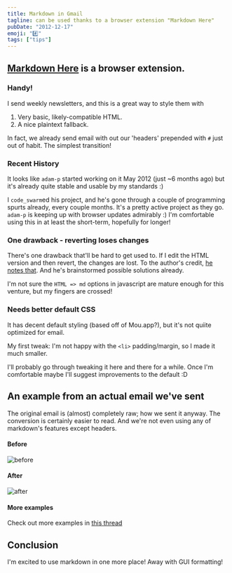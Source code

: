 ```yaml
---
title: Markdown in Gmail
tagline: can be used thanks to a browser extension "Markdown Here"
pubDate: "2012-12-17"
emoji: "#️⃣"
tags: ["tips"]
---
```


## [Markdown Here](https://github.com/adam-p/markdown-here) is a browser extension.

### Handy!

I send weekly newsletters, and this is a great way to style them with

1. Very basic, likely-compatible HTML.
2. A nice plaintext fallback.

In fact, we already send email with out our 'headers' prepended with `#` just out of habit. The simplest transition!

### Recent History

It looks like `adam-p` started working on it May 2012 (just ~6 months ago) but it's already quite stable and usable by my standards :)

I `code_swarm`ed his project, and he's gone through a couple of programming spurts already, every couple months. It's a pretty active project as they go. `adam-p` is keeping up with browser updates admirably :) I'm comfortable using this in at least the short-term, hopefully for longer!

### One drawback - reverting loses changes

There's one drawback that'll be hard to get used to. If I edit the HTML version and then revert, the changes are lost. To the author's credit, [he notes that](https://github.com/adam-p/markdown-here#notes-and-miscellaneous). And he's brainstormed possible solutions already.

I'm not sure the `HTML => md` options in javascript are mature enough for this venture, but my fingers are crossed!

### Needs better default CSS

It has decent default styling (based off of Mou.app?), but it's not quiite optimized for email.

My first tweak: I'm not happy with the `<li>` padding/margin, so I made it much smaller.

I'll probably go through tweaking it here and there for a while. Once I'm comfortable maybe I'll suggest improvements to the default :D

## An example from an actual email we've sent

The original email is (almost) completely raw; how we sent it anyway. The conversion is certainly easier to read. And we're not even using any of markdown's features except headers.

#### Before

![before](/assets/images/markdown_here_before.png)

#### After

![after](/assets/images/markdown_here_after.png)

#### More examples

Check out more examples in [this thread](https://groups.google.com/d/msg/markdown-here/XlsuTCHR4zE/MfzLnGFwPjQJ)

## Conclusion

I'm excited to use markdown in one more place! Away with GUI formatting!
